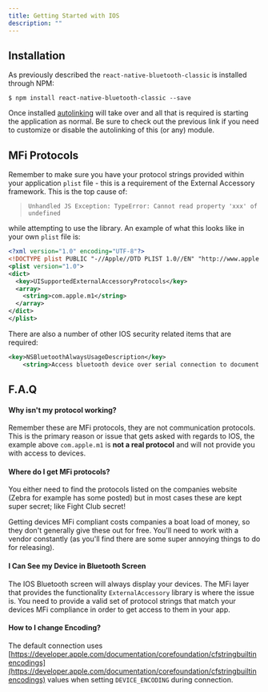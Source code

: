 ```yaml
---
title: Getting Started with IOS
description: ""
---
```


## Installation

As previously described the `react-native-bluetooth-classic` is installed through NPM:

```shell
$ npm install react-native-bluetooth-classic --save
```

Once installed [autolinking](https://github.com/react-native-community/cli/blob/master/docs/autolinking.md) will take over and all that is required is starting the application as normal.  Be sure to check out the previous link if you need to customize or disable the autolinking of this (or any) module.

## MFi Protocols

Remember to make sure you have your protocol strings provided within your application `plist` file - this is a requirement of the External Accessory framework.  This is the top cause of:

> `Unhandled JS Exception: TypeError: Cannot read property 'xxx' of undefined` 

while attempting to use the library.  An example of what this looks like in your own `plist` file is:

```xml
<?xml version="1.0" encoding="UTF-8"?>
<!DOCTYPE plist PUBLIC "-//Apple//DTD PLIST 1.0//EN" "http://www.apple.com/DTDs/PropertyList-1.0.dtd">
<plist version="1.0">
<dict>
  <key>UISupportedExternalAccessoryProtocols</key>
  <array>
    <string>com.apple.m1</string>
  </array>
</dict>
</plist>
```

There are also a number of other IOS security related items that are required:

```xml
<key>NSBluetoothAlwaysUsageDescription</key>
	<string>Access bluetooth device over serial connection to document connection features</string>

```

## F.A.Q

#### Why isn't my protocol working?

Remember these are MFi protocols, they are not communication protocols.  This is the primary reason or issue that gets asked with regards to IOS, the example above `com.apple.m1` is **not a real protocol** and will not provide you with access to devices.

#### Where do I get MFi protocols?

You either need to find the protocols listed on the companies website (Zebra for example has some posted) but in most cases these are kept super secret; like Fight Club secret!

Getting devices MFi compliant costs companies a boat load of money, so they don't generally give these out for free.  You'll need to work with a vendor constantly (as you'll find there are some super annoying things to do for releasing). 

#### I Can See my Device in Bluetooth Screen

The IOS Bluetooth screen will always display your devices.  The MFi layer that provides the functionality `ExternalAccessory` library is where the issue is.  You need to provide a valid set of protocol strings that match your devices MFi compliance in order to get access to them in your app.

#### How to I change Encoding?

The default connection uses [https://developer.apple.com/documentation/corefoundation/cfstringbuiltinencodings](https://developer.apple.com/documentation/corefoundation/cfstringbuiltinencodings) values when setting `DEVICE_ENCODING` during connection.
